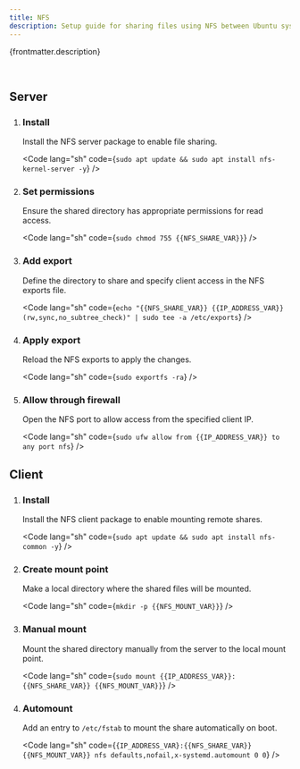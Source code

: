 ```yaml
---
title: NFS
description: Setup guide for sharing files using NFS between Ubuntu systems.
---
```



<p>{frontmatter.description}</p>

<br />

## Server

<Steps>

1.  ### Install

    Install the NFS server package to enable file sharing.

    <Code lang="sh" code={`sudo apt update && sudo apt install nfs-kernel-server -y`} />

2.  ### Set permissions

    Ensure the shared directory has appropriate permissions for read access.

    <Code lang="sh" code={`sudo chmod 755 {{NFS_SHARE_VAR}}`} />

3.  ### Add export

    Define the directory to share and specify client access in the NFS exports file.

    <Code lang="sh" code={`echo "{{NFS_SHARE_VAR}} {{IP_ADDRESS_VAR}}(rw,sync,no_subtree_check)" | sudo tee -a /etc/exports`} />

4.  ### Apply export

    Reload the NFS exports to apply the changes.

    <Code lang="sh" code={`sudo exportfs -ra`} />

5.  ### Allow through firewall

    Open the NFS port to allow access from the specified client IP.

    <Code lang="sh" code={`sudo ufw allow from {{IP_ADDRESS_VAR}} to any port nfs`} />

</Steps>

## Client

<Steps>

1.  ### Install

    Install the NFS client package to enable mounting remote shares.

    <Code lang="sh" code={`sudo apt update && sudo apt install nfs-common -y`} />

2.  ### Create mount point

    Make a local directory where the shared files will be mounted.

    <Code lang="sh" code={`mkdir -p {{NFS_MOUNT_VAR}}`} />

3.  ### Manual mount

    Mount the shared directory manually from the server to the local mount point.

    <Code lang="sh" code={`sudo mount {{IP_ADDRESS_VAR}}:{{NFS_SHARE_VAR}} {{NFS_MOUNT_VAR}}`} />

4.  ### Automount

    Add an entry to `/etc/fstab` to mount the share automatically on boot.

    <Code lang="sh" code={`{IP_ADDRESS_VAR}:{{NFS_SHARE_VAR}} {{NFS_MOUNT_VAR}} nfs defaults,nofail,x-systemd.automount 0 0`} />

</Steps>

